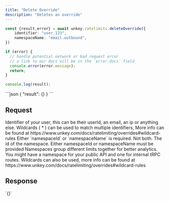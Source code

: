 ```yaml
---
title: "Delete Override"
description: "Deletes an override"
---
```


<RequestExample>

```ts
const {result,error} = await unkey.ratelimits.deleteOverride({
    identifier: "user_123",
    namespaceName: "email.outbound",
})

if (error) {
  // handle potential network or bad request error
  // a link to our docs will be in the `error.docs` field
  console.error(error.message);
  return;
}

console.log(result);
```
</RequestExample>

<ResponseExample>
    ```json
    {
      "result": {}
    }
    ```
</ResponseExample>

## Request
<ParamField body="identifier" type="string" required>
Identifier of your user, this can be their userId, an email, an ip or anything else. Wildcards ( * ) can be used to match multiple identifiers, More info can be found at https://www.unkey.com/docs/ratelimiting/overrides#wildcard-rules
</ParamField>

<Warning>
Either `namespaceId` or `namespaceName` is required. Not both.
</Warning>

<ParamField body="namespaceId" type="string">
The id of the namespace. Either namespaceId or namespaceName must be provided
</ParamField>

<ParamField body="namespaceName" type="string">
Namespaces group different limits together for better analytics. You might have a namespace for your public API and one for internal tRPC routes. Wildcards can also be used, more info can be found at https://www.unkey.com/docs/ratelimiting/overrides#wildcard-rules
</ParamField>


## Response
<ResponseField name="result">
    `{}`
</ResponseField>
